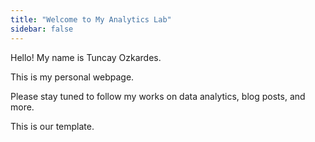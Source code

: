 ```yaml
---
title: "Welcome to My Analytics Lab"
sidebar: false 
---
```


Hello! My name is Tuncay Ozkardes.

This is my personal webpage.

Please stay tuned to follow my works on data analytics, blog posts, and more.

This is our template.
